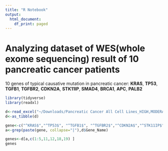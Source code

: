 ```yaml
---
title: "R Notebook"
output:
  html_document:
    df_print: paged
---
```


# Analyzing dataset of WES(whole exome sequencing) result of 10 pancreatic cancer patients

10 genes of typical causative mutation in pancreatic cancer: **KRAS**, **TP53**, **TGFB1**, **TGFBR2**, **CDKN2A**, **STK11IP**, **SMAD4**, **BRCA1**, **APC**, **PALB2**

```r
library(tidyverse)
library(readxl)
```


```r
d<-read_excel("~/Downloads/Pancreatic Cancer All Cell Lines_HIGH,MODERATE_DUP REMOVED.xlsx")
d<-as_tibble(d)
```


```r
gene<-c("^KRAS$","^TP53$", "^TGFB1$", "^TGFBR2$","^CDKN2A$","^STK11IP$","^SMAD4$","^BRCA1$","^APC$", "^PALB2$")
a<-grep(paste(gene, collapse="|"),d$Gene_Name)
```


```r
genes<-d[a,c(1:5,11,12,18,19) ]
genes
```


